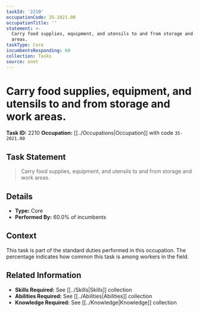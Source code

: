 ```yaml
---
taskId: '2210'
occupationCode: 35-2021.00
occupationTitle: ''
statement: >-
  Carry food supplies, equipment, and utensils to and from storage and work
  areas.
taskType: Core
incumbentsResponding: 60
collection: Tasks
source: onet
---
```

# Carry food supplies, equipment, and utensils to and from storage and work areas.

**Task ID:** 2210
**Occupation:** [[../Occupations|Occupation]] with code `35-2021.00`

## Task Statement

> Carry food supplies, equipment, and utensils to and from storage and work areas.

## Details

- **Type:** Core
- **Performed By:** 60.0% of incumbents

## Context

This task is part of the standard duties performed in this occupation. The percentage indicates how common this task is among workers in the field.

## Related Information

- **Skills Required:** See [[../Skills|Skills]] collection
- **Abilities Required:** See [[../Abilities|Abilities]] collection
- **Knowledge Required:** See [[../Knowledge|Knowledge]] collection
